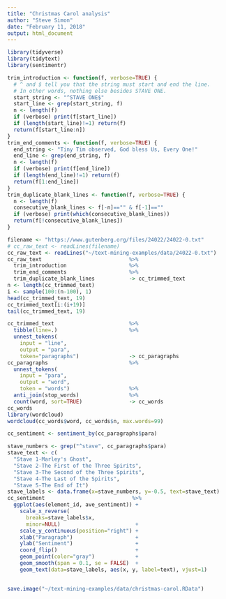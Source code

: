 ```yaml
---
title: "Christmas Carol analysis"
author: "Steve Simon"
date: "February 11, 2018"
output: html_document
---
```


```r
library(tidyverse)
library(tidytext)
library(sentimentr)
```

```r
trim_introduction <- function(f, verbose=TRUE) {
  # ^ and $ tell you that the string must start and end the line.
  # In other words, nothing else besides STAVE ONE.
  start_string <- "^STAVE ONE$"
  start_line <- grep(start_string, f)
  n <- length(f)
  if (verbose) print(f[start_line])
  if (length(start_line)!=1) return(f)
  return(f[start_line:n])
}
trim_end_comments <- function(f, verbose=TRUE) {
  end_string <- "Tiny Tim observed, God bless Us, Every One!"
  end_line <- grep(end_string, f)
  n <- length(f)
  if (verbose) print(f[end_line])
  if (length(end_line)!=1) return(f)
  return(f[1:end_line])
}
trim_duplicate_blank_lines <- function(f, verbose=TRUE) {
  n <- length(f)
  consecutive_blank_lines <- f[-n]=="" & f[-1]==""
  if (verbose) print(which(consecutive_blank_lines))
  return(f[!consecutive_blank_lines])
}

filename <- "https://www.gutenberg.org/files/24022/24022-0.txt"
# cc_raw_text <- readLines(filename)
cc_raw_text <- readLines("~/text-mining-examples/data/24022-0.txt")
cc_raw_text                            %>%
  trim_introduction                    %>%
  trim_end_comments                    %>%
  trim_duplicate_blank_lines           -> cc_trimmed_text
n <- length(cc_trimmed_text)
i <- sample(100:(n-100), 1)
head(cc_trimmed_text, 19)
cc_trimmed_text[i:(i+19)]
tail(cc_trimmed_text, 19)
```

```r
cc_trimmed_text                        %>%
  tibble(line=.)                       %>%
  unnest_tokens(
    input = "line",
    output = "para",
    token="paragraphs")                -> cc_paragraphs
cc_paragraphs                          %>%
  unnest_tokens(
    input = "para",
    output = "word",
    token = "words")                   %>%
  anti_join(stop_words)                %>%
  count(word, sort=TRUE)               -> cc_words
cc_words
library(wordcloud)
wordcloud(cc_words$word, cc_words$n, max.words=99)
```

```r
cc_sentiment <- sentiment_by(cc_paragraphs$para)

stave_numbers <- grep("^stave", cc_paragraphs$para)
stave_text <- c(
  "Stave 1-Marley's Ghost", 
  "Stave 2-The First of the Three Spirits",
  "Stave 3-The Second of the Three Spirits",
  "Stave 4-The Last of the Spirits",
  "Stave 5-The End of It")
stave_labels <- data.frame(x=stave_numbers, y=-0.5, text=stave_text)
cc_sentiment                            %>%
  ggplot(aes(element_id, ave_sentiment)) +
    scale_x_reverse(
      breaks=stave_labels$x,
      minor=NULL)                        +
    scale_y_continuous(position="right") +
    xlab("Paragraph")                    +
    ylab("Sentiment")                    +
    coord_flip()                         +
    geom_point(color="gray")             +
    geom_smooth(span = 0.1, se = FALSE)  +
    geom_text(data=stave_labels, aes(x, y, label=text), vjust=1) 
  
```

```r
save.image("~/text-mining-examples/data/christmas-carol.RData")
```
